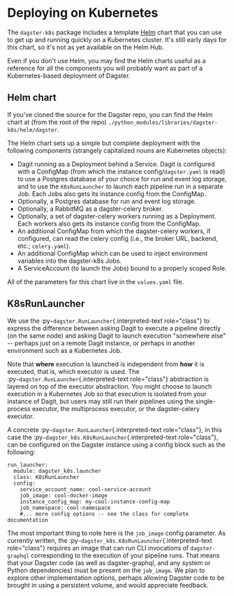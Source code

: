 Deploying on Kubernetes
=======================

The `dagster-k8s` package includes a template [Helm](https://helm.sh/)
chart that you can use to get up and running quickly on a Kubernetes
cluster. It\'s still early days for this chart, so it\'s not as yet
available on the Helm Hub.

Even if you don\'t use Helm, you may find the Helm charts useful as a
reference for all the components you will probably want as part of a
Kubernetes-based deployment of Dagster.

Helm chart
----------

If you\'ve cloned the source for the Dagster repo, you can find the Helm
chart at (from the root of the repo)
`./python_modules/libraries/dagster-k8s/helm/dagster`.

The Helm chart sets up a simple but complete deployment with the
following components (strangely capitalized nouns are Kubernetes
objects):

-   Dagit running as a Deployment behind a Service. Dagit is configured
    with a ConfigMap (from which the instance config/`dagster.yaml` is
    read) to use a Postgres database of your choice for run and event
    log storage, and to use the `K8sRunLauncher` to launch each pipeline
    run in a separate Job. Each Jobs also gets its instance config from
    the ConfigMap.
-   Optionally, a Postgres database for run and event log storage.
-   Optionally, a RabbitMQ as a dagster-celery broker.
-   Optionally, a set of dagster-celery workers running as a Deployment.
    Each workers also gets its instance config from the ConfigMap.
-   An additional ConfigMap from which the dagster-celery workers, if
    configured, can read the celery config (i.e., the broker URL,
    backend, etc.; `celery.yaml`).
-   An additional ConfigMap which can be used to inject environment
    variables into the dagster-k8s Jobs.
-   A ServiceAccount (to launch the Jobs) bound to a properly scoped
    Role.

All of the parameters for this chart live in the `values.yaml` file.

K8sRunLauncher
--------------

We use the :py`~dagster.RunLauncher`{.interpreted-text role="class"} to
express the difference between asking Dagit to execute a pipeline
directly (on the same node) and asking Dagit to launch execution
\"somewhere else\" \-- perhaps just on a remote Dagit instance, or
perhaps in another environment such as a Kubernetes Job.

Note that **where** execution is launched is independent from **how** it
is executed, that is, which executor is used. The
:py`~dagster.RunLauncher`{.interpreted-text role="class"} abstraction is
layered on top of the executor abstraction. You might choose to launch
execution in a Kubernetes Job so that execution is isolated from your
instance of Dagit, but users may still run their pipelines using the
single-process executor, the multiprocess executor, or the
dagster-celery executor.

A concrete :py`~dagster.RunLauncher`{.interpreted-text role="class"}, in
this case the :py`~dagster_k8s.K8sRunLauncher`{.interpreted-text
role="class"}, can be configured on the Dagster instance using a config
block such as the following:

``` {.yaml}
run_launcher:
  module: dagster_k8s.launcher
  class: K8sRunLauncher
  config:
    service_account_name: cool-service-account
    job_image: cool-docker-image
    instance_config_map: my-cool-instance-config-map
    job_namespace: cool-namespace
    #... more config options -- see the class for complete documentation
```

The most important thing to note here is the `job_image` config
parameter. As currently written, the
:py`~dagster_k8s.K8sRunLauncher`{.interpreted-text role="class"}
requires an image that can run CLI invocations of `dagster-graphql`
corresponding to the execution of your pipeline runs. That means that
your Dagster code (as well as dagster-graphql, and any system or Python
dependencies) must be present on the `job_image`. We plan to explore
other implementation options, perhaps allowing Dagster code to be
brought in using a persistent volume, and would appreciate feedback.
